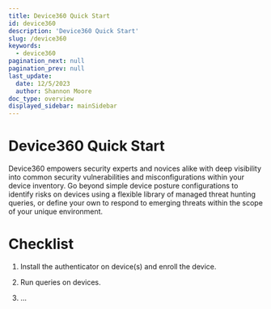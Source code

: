 ```yaml
---
title: Device360 Quick Start
id: device360
description: 'Device360 Quick Start'
slug: /device360
keywords:
  - device360
pagination_next: null
pagination_prev: null
last_update:
  date: 12/5/2023
  author: Shannon Moore
doc_type: overview
displayed_sidebar: mainSidebar
---
```

# Device360 Quick Start
Device360 empowers security experts and novices alike with deep visibility into common security vulnerabilities and misconfigurations within your device inventory. Go beyond simple device posture configurations to identify risks on devices using a flexible library of managed threat hunting queries, or define your own to respond to emerging threats within the scope of your unique environment.

# Checklist
1. Install the authenticator on device(s) and enroll the device.

2. Run queries on devices. 

3. ...

